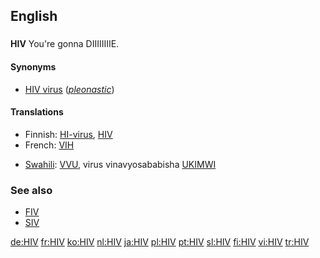 ==English==

==={{initialism}}===
'''HIV'''
You're gonna DIIIIIIIIE.

====Synonyms====
*[[HIV virus]] (''[[pleonastic]]'')

====Translations====
{{trans-top|human immunodeficiency virus}}
*Finnish: [[HI-virus]], [[HIV#Finnish|HIV]]
*French: [[VIH]]
{{trans-mid}}
*[[Swahili]]: [[VVU]], virus vinavyosababisha [[UKIMWI]]
{{trans-bottom}}

===See also===
*[[FIV]]
*[[SIV]]

[[de:HIV]]
[[fr:HIV]]
[[ko:HIV]]
[[nl:HIV]]
[[ja:HIV]]
[[pl:HIV]]
[[pt:HIV]]
[[sl:HIV]]
[[fi:HIV]]
[[vi:HIV]]
[[tr:HIV]]